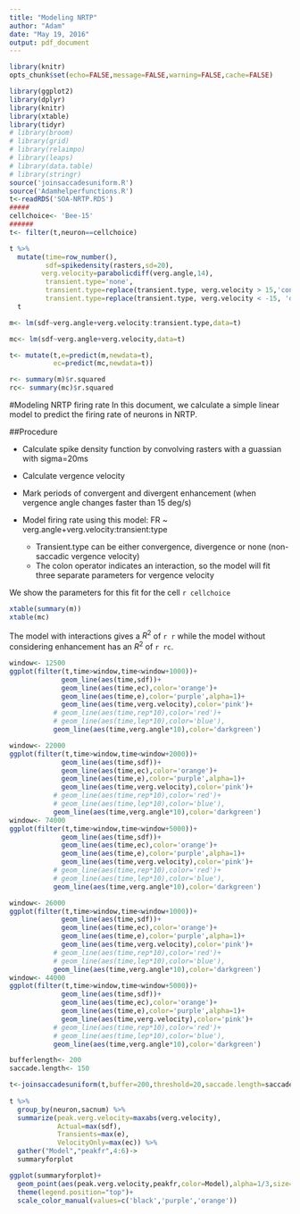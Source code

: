 ```yaml
---
title: "Modeling NRTP"
author: "Adam"
date: "May 19, 2016"
output: pdf_document
---
```


```r
library(knitr)
opts_chunk$set(echo=FALSE,message=FALSE,warning=FALSE,cache=FALSE)
```

```r

library(ggplot2)
library(dplyr)
library(knitr)
library(xtable)
library(tidyr)
# library(broom)
# library(grid)
# library(relaimpo)
# library(leaps)
# library(data.table)
# library(stringr)
source('joinsaccadesuniform.R')
source('Adamhelperfunctions.R')
t<-readRDS('SOA-NRTP.RDS')
#####
cellchoice<- 'Bee-15'
######
t<- filter(t,neuron==cellchoice)
```



```r
t %>%
  mutate(time=row_number(),
         sdf=spikedensity(rasters,sd=20),
        verg.velocity=parabolicdiff(verg.angle,14),
         transient.type='none',
         transient.type=replace(transient.type, verg.velocity > 15,'convergence'),
         transient.type=replace(transient.type, verg.velocity < -15, 'divergence'))->
  t

m<- lm(sdf~verg.angle+verg.velocity:transient.type,data=t)

mc<- lm(sdf~verg.angle+verg.velocity,data=t)

t<- mutate(t,e=predict(m,newdata=t),
           ec=predict(mc,newdata=t))

r<- summary(m)$r.squared
rc<- summary(mc)$r.squared

```

#Modeling NRTP firing rate
In this document, we calculate a simple linear model to predict the firing rate of neurons in NRTP.

##Procedure

* Calculate spike density function by convolving rasters with a guassian with sigma=20ms

* Calculate vergence velocity

* Mark periods of convergent and divergent enhancement (when vergence angle changes faster than 15 deg/s)

* Model firing rate using this model: FR ~ verg.angle+verg.velocity:transient:type 
    + Transient.type can be either convergence, divergence or none (non-saccadic vergence velocity)
    + The colon operator indicates an interaction, so the model will fit three separate parameters for vergence velocity

We show the parameters for this fit for the cell `r cellchoice`

```r
xtable(summary(m))
xtable(mc)
```

The model with interactions gives a $R^2$ of `r r` while the model without considering enhancement has an $R^2$ of `r rc`.


```r
window<- 12500
ggplot(filter(t,time>window,time<window+1000))+
             geom_line(aes(time,sdf))+
             geom_line(aes(time,ec),color='orange')+
             geom_line(aes(time,e),color='purple',alpha=1)+
             geom_line(aes(time,verg.velocity),color='pink')+
           # geom_line(aes(time,rep*10),color='red')+
           # geom_line(aes(time,lep*10),color='blue'),
           geom_line(aes(time,verg.angle*10),color='darkgreen')

window<- 22000
ggplot(filter(t,time>window,time<window+2000))+
             geom_line(aes(time,sdf))+
             geom_line(aes(time,ec),color='orange')+
             geom_line(aes(time,e),color='purple',alpha=1)+
             geom_line(aes(time,verg.velocity),color='pink')+
           # geom_line(aes(time,rep*10),color='red')+
           # geom_line(aes(time,lep*10),color='blue'),
           geom_line(aes(time,verg.angle*10),color='darkgreen')
window<- 74000
ggplot(filter(t,time>window,time<window+5000))+
             geom_line(aes(time,sdf))+
             geom_line(aes(time,ec),color='orange')+
             geom_line(aes(time,e),color='purple',alpha=1)+
             geom_line(aes(time,verg.velocity),color='pink')+
           # geom_line(aes(time,rep*10),color='red')+
           # geom_line(aes(time,lep*10),color='blue'),
           geom_line(aes(time,verg.angle*10),color='darkgreen')

window<- 26000
ggplot(filter(t,time>window,time<window+1000))+
             geom_line(aes(time,sdf))+
             geom_line(aes(time,ec),color='orange')+
             geom_line(aes(time,e),color='purple',alpha=1)+
             geom_line(aes(time,verg.velocity),color='pink')+
           # geom_line(aes(time,rep*10),color='red')+
           # geom_line(aes(time,lep*10),color='blue'),
           geom_line(aes(time,verg.angle*10),color='darkgreen')
window<- 44000
ggplot(filter(t,time>window,time<window+5000))+
             geom_line(aes(time,sdf))+
             geom_line(aes(time,ec),color='orange')+
             geom_line(aes(time,e),color='purple',alpha=1)+
             geom_line(aes(time,verg.velocity),color='pink')+
           # geom_line(aes(time,rep*10),color='red')+
           # geom_line(aes(time,lep*10),color='blue'),
           geom_line(aes(time,verg.angle*10),color='darkgreen')

```

<!-- Here we demonstrate the model, shown in purple.  -->
<!-- Black is the spike density function.  -->
<!-- Pink is the vergence velocity. -->
<!-- Orange is the model that does not consider transients to be different. -->

<!-- \newpage -->

<!-- The coefficients for all cells: -->
<!-- ```{r coefficients,results='asis'} -->
<!-- z<- readRDS('TransientModel.RDS') -->
<!-- kable(z) -->

<!-- ``` -->

```r
bufferlength<- 200
saccade.length<- 150

t<-joinsaccadesuniform(t,buffer=200,threshold=20,saccade.length=saccade.length)
  
t %>%
  group_by(neuron,sacnum) %>%
  summarize(peak.verg.velocity=maxabs(verg.velocity),
            Actual=max(sdf),
            Transients=max(e),
            VelocityOnly=max(ec)) %>%
  gather("Model","peakfr",4:6)->
  summaryforplot

ggplot(summaryforplot)+
  geom_point(aes(peak.verg.velocity,peakfr,color=Model),alpha=1/3,size=2)+
  theme(legend.position="top")+
  scale_color_manual(values=c('black','purple','orange'))


  
```
